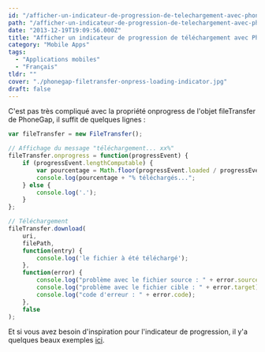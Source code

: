 ```yaml
---
id: "/afficher-un-indicateur-de-progression-de-telechargement-avec-phonegap"
path: "/afficher-un-indicateur-de-progression-de-telechargement-avec-phonegap"
date: "2013-12-19T19:09:56.000Z"
title: "Afficher un indicateur de progression de téléchargement avec PhoneGap"
category: "Mobile Apps"
tags: 
  - "Applications mobiles"
  - "Français"
tldr: ""
cover: "./phonegap-filetransfer-onpress-loading-indicator.jpg"
draft: false
---
```


C'est pas très compliqué avec la propriété onprogress de l'objet fileTransfer de PhoneGap, il suffit de quelques lignes :

```javascript
var fileTransfer = new FileTransfer();

// Affichage du message "téléchargement... xx%"
fileTransfer.onprogress = function(progressEvent) {
    if (progressEvent.lengthComputable) {
        var pourcentage = Math.floor(progressEvent.loaded / progressEvent.total \* 100);
        console.log(pourcentage + "% téléchargés...";
    } else {
        console.log('.');
    }
};

// Téléchargement
fileTransfer.download(
    uri,
    filePath,
    function(entry) {
        console.log('le fichier à été téléchargé');
    },
    function(error) {
        console.log("problème avec le fichier source : " + error.source);
        console.log("problème avec le fichier cible : " + error.target);
        console.log("code d'erreur : " + error.code);
    },
    false
);
```

Et si vous avez besoin d'inspiration pour l'indicateur de progression, il y'a quelques beaux exemples [ici](http://designmodo.com/mobile-app-loading-progress-bars/ ).

